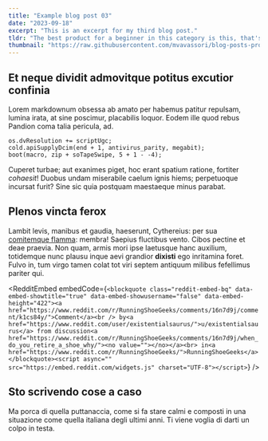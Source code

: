 ```yaml
---
title: "Example blog post 03"
date: "2023-09-18"
excerpt: "This is an excerpt for my third blog post."
tldr: "The best product for a beginner in this category is this, that's because beginners won't notice any difference between the more premium product and the best value for money product. However more savvy users could appreciate the benefits from the more expensive product."
thumbnail: "https://raw.githubusercontent.com/mvavassori/blog-posts-product-reco/master/images/turle.jpg"
---
```


## Et neque dividit admovitque potitus excutior confinia

<YoutubeVideo id="6ih_3m_UPKg" />

Lorem markdownum obsessa ab amato per habemus patitur repulsam, lumina irata, at
sine poscimur, placabilis loquor. Eodem ille quod rebus Pandion coma talia
pericula, ad.

    os.dvResolution += scriptUgc;
    cold.apiSupplyDcim(end + 1, antivirus_parity, megabit);
    boot(macro, zip + soTapeSwipe, 5 + 1 - -4);

Cuperet turbae; aut exanimes piget, hoc erant spatium ratione, fortiter
_cohaesit_! Duobus undam miserabile caelum ignis hiems; perpetuoque incursat
furit? Sine sic quia postquam maestaeque minus parabat.

## Plenos vincta ferox

Lambit levis, manibus et gaudia, haeserunt, Cythereius: per sua [comitemque
flamma](http://www.darisagax.com/vero.html): membra! Saepius fluctibus vento.
Cibos pectine et deae praevia. Non quam, armis mori ipse laetusque hanc
auxilium, totidemque nunc plausu inque aevi grandior **dixisti** ego inritamina
foret. Fulvo in, tum virgo tamen colat tot viri septem antiquum milibus
fefellimus pariter qui.

<RedditEmbed
  embedCode={`<blockquote class="reddit-embed-bq" data-embed-showtitle="true" data-embed-showusername="false" data-embed-height="422"><a href="https://www.reddit.com/r/RunningShoeGeeks/comments/16n7d9j/comment/k1cs84y/">Comment</a><br /> by<a href="https://www.reddit.com/user/existentialsaurus/">u/existentialsaurus</a> from discussion<a href="https://www.reddit.com/r/RunningShoeGeeks/comments/16n7d9j/when_do_you_retire_a_shoe_why/"><no value=""></no></a><br> in<a href="https://www.reddit.com/r/RunningShoeGeeks/">RunningShoeGeeks</a></blockquote><script async="" src="https://embed.reddit.com/widgets.js" charset="UTF-8"></script>`}
/>

## Sto scrivendo cose a caso

Ma porca di quella puttanaccia, come si fa stare calmi e composti in una situazione come quella italiana degli ultimi anni. Ti viene voglia di darti un colpo in testa.
